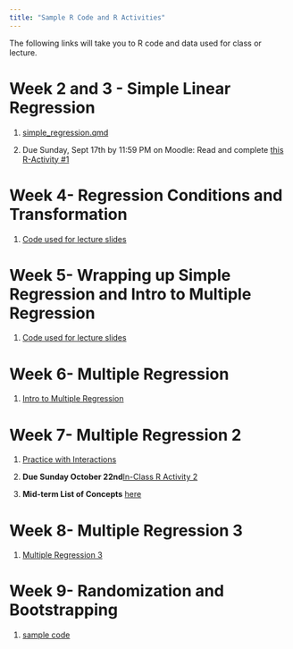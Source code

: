 ```yaml
---
title: "Sample R Code and R Activities"
---
```


The following links will take you to R code and data used for class or lecture.

# Week 2 and 3 - Simple Linear Regression

1.  [simple_regression.qmd](https://drive.google.com/file/d/1L1tNpKcMumnlCdxaUBUoFXYeBlrvw9u5/view?usp=sharing)

2.  Due Sunday, Sept 17th by 11:59 PM on Moodle: Read and complete [this R-Activity #1](inclass_r/activity_r.html)


# Week 4- Regression Conditions and Transformation

1. [Code used for lecture slides](https://drive.google.com/file/d/1OmCwmijAQ3dOvw2WSkGXmPZPnKzMBC41/view?usp=sharing)


# Week 5- Wrapping up Simple Regression and Intro to Multiple Regression

1. [Code used for lecture slides](https://drive.google.com/file/d/1XY5ELk_NqsEEKFHBUqr8KgcizcZ7mtl2/view?usp=sharing)

# Week 6- Multiple Regression
1. [Intro to Multiple Regression](https://drive.google.com/file/d/1YwTTmpd57JAfKSgLSOTDjOAPKPc_Blez/view?usp=sharing)

# Week 7- Multiple Regression 2

1. [Practice with Interactions](https://drive.google.com/file/d/1hTSz4Yj9fk7wOeD9yG7WRqbh3hjHZjJW/view?usp=sharing)

2. **Due Sunday October 22nd**[In-Class R Activity 2](inclass_r/in_class_r_2.html) 

3. **Mid-term List of Concepts** [here](lectures/Midterm_list_of_concepts.docx)


# Week 8- Multiple Regression 3
1. [Multiple Regression 3](https://drive.google.com/file/d/1lnrrq_evhbdccWDl3Tao7UulNqRTc1ZR/view?usp=sharing)

# Week 9- Randomization and Bootstrapping

1. [sample code](https://drive.google.com/file/d/1n2kaG21glbHVlGNG7F6oRJ0cfHR4wUVA/view?usp=sharing)



